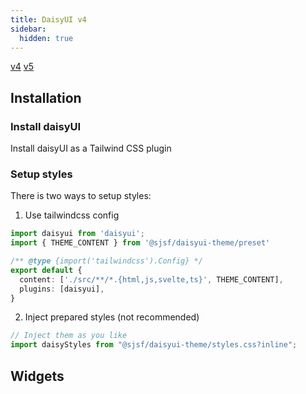 ```yaml
---
title: DaisyUI v4
sidebar:
  hidden: true
---
```






<Picker>
  <a href="." data-active={true}>v4</a>
  <a href="../daisyui5/" data-active={false}>v5</a>
</Picker>

## Installation

<Npm pkg="@sjsf/daisyui-theme@next" />

### Install daisyUI

<LinkButton href="https://v4.daisyui.com/docs/install/" variant='secondary' target="_blank" icon="external">
  Install daisyUI as a Tailwind CSS plugin
</LinkButton>

### Setup styles

There is two ways to setup styles:

1. Use tailwindcss config

```typescript
import daisyui from 'daisyui';
import { THEME_CONTENT } from '@sjsf/daisyui-theme/preset'

/** @type {import('tailwindcss').Config} */
export default {
  content: ['./src/**/*.{html,js,svelte,ts}', THEME_CONTENT],
  plugins: [daisyui],
}
```

2. Inject prepared styles (not recommended)

```typescript
// Inject them as you like
import daisyStyles from "@sjsf/daisyui-theme/styles.css?inline";
```

## Widgets

<Tabs>
  <TabItem label='Form'>
    <FormCard style={styles}>
      <Form client:only="svelte" />
    </FormCard>
  </TabItem>
  <TabItem label="JSON Schema" >
    <Code lang="json" code={JSON.stringify(schemas.schema, null, 2)} />
  </TabItem>
  <TabItem label="UI Schema">
    <Code lang="json" code={JSON.stringify(schemas.uiSchema, null, 2)} />
  </TabItem>
</Tabs>

